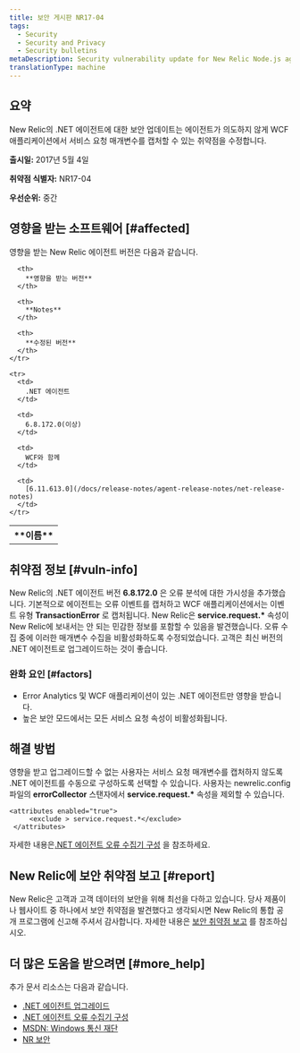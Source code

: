 ```yaml
---
title: 보안 게시판 NR17-04
tags:
  - Security
  - Security and Privacy
  - Security bulletins
metaDescription: Security vulnerability update for New Relic Node.js agent.
translationType: machine
---
```


## 요약

New Relic의 .NET 에이전트에 대한 보안 업데이트는 에이전트가 의도하지 않게 WCF 애플리케이션에서 서비스 요청 매개변수를 캡처할 수 있는 취약점을 수정합니다.

**출시일:** 2017년 5월 4일

**취약점 식별자:** NR17-04

**우선순위:** 중간

## 영향을 받는 소프트웨어 [#affected]

영향을 받는 New Relic 에이전트 버전은 다음과 같습니다.

<table>
  <tbody>
    <tr>
      <th>
        **이름**
      </th>

      <th>
        **영향을 받는 버전**
      </th>

      <th>
        **Notes**
      </th>

      <th>
        **수정된 버전**
      </th>
    </tr>

    <tr>
      <td>
        .NET 에이전트
      </td>

      <td>
        6.8.172.0(이상)
      </td>

      <td>
        WCF와 함께
      </td>

      <td>
        [6.11.613.0](/docs/release-notes/agent-release-notes/net-release-notes)
      </td>
    </tr>
  </tbody>
</table>

## 취약점 정보 [#vuln-info]

New Relic의 .NET 에이전트 버전 **6.8.172.0** 은 오류 분석에 대한 가시성을 추가했습니다. 기본적으로 에이전트는 오류 이벤트를 캡처하고 WCF 애플리케이션에서는 이벤트 유형 **TransactionError** 로 캡처됩니다. New Relic은 **service.request.\*** 속성이 New Relic에 보내서는 안 되는 민감한 정보를 포함할 수 있음을 발견했습니다. 오류 수집 중에 이러한 매개변수 수집을 비활성화하도록 수정되었습니다. 고객은 최신 버전의 .NET 에이전트로 업그레이드하는 것이 좋습니다.

### 완화 요인 [#factors]

* Error Analytics 및 WCF 애플리케이션이 있는 .NET 에이전트만 영향을 받습니다.
* 높은 보안 모드에서는 모든 서비스 요청 속성이 비활성화됩니다.

## 해결 방법

영향을 받고 업그레이드할 수 없는 사용자는 서비스 요청 매개변수를 캡처하지 않도록 .NET 에이전트를 수동으로 구성하도록 선택할 수 있습니다. 사용자는 newrelic.config 파일의 **errorCollector** 스탠자에서 **service.request.\*** 속성을 제외할 수 있습니다.

```
<attributes enabled="true">
     <exclude > service.request.*</exclude>
 </attributes>
```

자세한 내용은[.NET 에이전트 오류 수집기 구성](/docs/agents/net-agent/installation-configuration/net-agent-configuration#error_collector) 을 참조하세요.

## New Relic에 보안 취약점 보고 [#report]

New Relic은 고객과 고객 데이터의 보안을 위해 최선을 다하고 있습니다. 당사 제품이나 웹사이트 중 하나에서 보안 취약점을 발견했다고 생각되시면 New Relic의 통합 공개 프로그램에 신고해 주셔서 감사합니다. 자세한 내용은 [보안 취약점 보고](/docs/security/new-relic-security/data-privacy/reporting-security-vulnerabilities) 를 참조하십시오.

## 더 많은 도움을 받으려면 [#more_help]

추가 문서 리소스는 다음과 같습니다.

* [.NET 에이전트 업그레이드](/docs/agents/net-agent/installation-configuration/upgrade-net-agent)
* [.NET 에이전트 오류 수집기 구성](/docs/agents/net-agent/installation-configuration/net-agent-configuration#error_collector)
* [MSDN: Windows 통신 재단](https://msdn.microsoft.com/en-us/library/dd456779(v=vs.110).aspx)
* [NR 보안](https://newrelic.com/security)